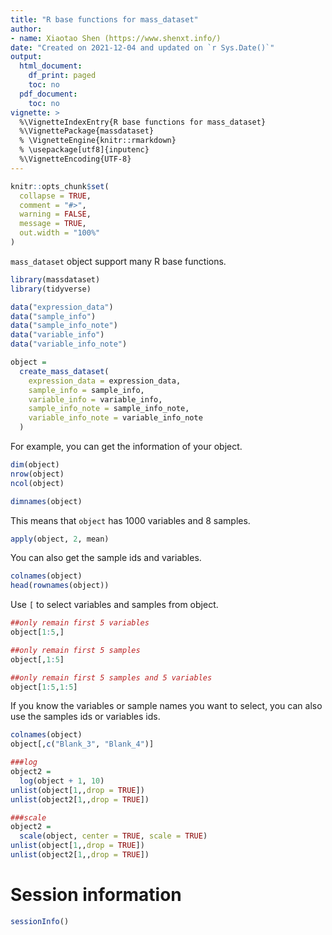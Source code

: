 ```yaml
---
title: "R base functions for mass_dataset"
author:
- name: Xiaotao Shen (https://www.shenxt.info/)
date: "Created on 2021-12-04 and updated on `r Sys.Date()`"
output:
  html_document:
    df_print: paged
    toc: no
  pdf_document:
    toc: no
vignette: >
  %\VignetteIndexEntry{R base functions for mass_dataset}
  %\VignettePackage{massdataset}
  % \VignetteEngine{knitr::rmarkdown}
  % \usepackage[utf8]{inputenc}
  %\VignetteEncoding{UTF-8}
---
```


```r
knitr::opts_chunk$set(
  collapse = TRUE,
  comment = "#>",
  warning = FALSE,
  message = TRUE,
  out.width = "100%"
)
```

`mass_dataset` object support many R base functions.

```r
library(massdataset)
library(tidyverse)

data("expression_data")
data("sample_info")
data("sample_info_note")
data("variable_info")
data("variable_info_note")

object =
  create_mass_dataset(
    expression_data = expression_data,
    sample_info = sample_info,
    variable_info = variable_info,
    sample_info_note = sample_info_note,
    variable_info_note = variable_info_note
  )
```

For example, you can get the information of your object.

```r
dim(object)
nrow(object)
ncol(object)
```

```r
dimnames(object)
```

This means that `object` has 1000 variables and 8 samples.

```r
apply(object, 2, mean)
```

You can also get the sample ids and variables.

```r
colnames(object)
head(rownames(object))
```


Use `[` to select variables and samples from object.

```r
##only remain first 5 variables
object[1:5,]

##only remain first 5 samples
object[,1:5]

##only remain first 5 samples and 5 variables
object[1:5,1:5]
```

If you know the variables or sample names you want to select, you can also use the samples ids or variables ids.

```r
colnames(object)
object[,c("Blank_3", "Blank_4")]

```


```r
###log
object2 = 
  log(object + 1, 10)
unlist(object[1,,drop = TRUE])
unlist(object2[1,,drop = TRUE])

###scale
object2 = 
  scale(object, center = TRUE, scale = TRUE)
unlist(object[1,,drop = TRUE])
unlist(object2[1,,drop = TRUE])

```

# **Session information**

```r
sessionInfo()
```
